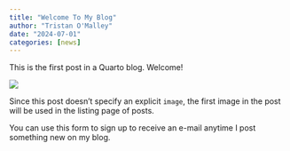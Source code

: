 ```yaml
---
title: "Welcome To My Blog"
author: "Tristan O'Malley"
date: "2024-07-01"
categories: [news]
---
```


This is the first post in a Quarto blog. Welcome!

![](thumbnail.jpg)

Since this post doesn't specify an explicit `image`, the first image in the post will be used in the listing page of posts.

You can use this form to sign up to receive an e-mail anytime I post something new on my blog.

<script async data-uid="6c3d8d010d" src="https://alonso-astroza.ck.page/6c3d8d010d/index.js"></script>